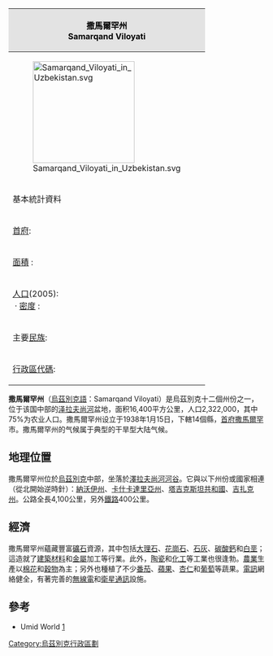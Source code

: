 {| class="toccolours" cellpadding="2" style="float: right; margin-left: 2em; width: 275px; font-size: 100%;" cellspacing="5" background=#E3E3E3 
! colspan="2" style="background:#E3E3E3; color:#000000; text-align:center; font-size: 100%;" | 撒馬爾罕州 <br /> Samarqand Viloyati
|- align="center"
! colspan=2; bgcolor="#FFFFFF" |[[File:Samarqand_Viloyati_in_Uzbekistan.svg|200px]]
|- align="center" bgcolor="#e3e3e3"
! colspan=2 | 基本統計資料
|- bgcolor="#FFFFFF"
| [[首府|首府]]: || [[撒馬爾罕|撒馬爾罕]]市 
|- bgcolor="#FFFFFF"
| [[面積|面積]] : || 16,400 [[平方公里|平方公里]]
|- bgcolor="#FFFFFF"
| [[人口|人口]](2005):<br /> · [[人口密度|密度]] : || 2,322,000人<br /> · 每[[平方公里|平方公里]]142人; 
|- bgcolor="#FFFFFF"
| 主要[[民族|民族]]: || [[塔吉克族|塔吉克族]]（60%）<br /> [[烏茲別克族|烏茲別克族]]（36%）<br /> [[俄羅斯族|俄羅斯族]]（3%）
|- bgcolor="#FFFFFF"
| [[ISO_3166-2|行政區代碼]]: || UZ-SA
|}

'''撒馬爾罕州'''（[[烏茲別克語|烏茲別克語]]：Samarqand Viloyati）是烏茲別克十二個州份之一，位于该国中部的[[泽拉夫尚河|泽拉夫尚河]]盆地，面积16,400平方公里，人口2,322,000，其中75%为农业人口。撒馬爾罕州设立于1938年1月15日，下轄14個縣，[[首府|首府]][[撒馬爾罕|撒馬爾罕]]市。撒馬爾罕州的气候属于典型的干旱型大陆气候。

== 地理位置 ==

撒馬爾罕州位於[[烏茲別克|烏茲別克]]中部，坐落於[[澤拉夫尚河|澤拉夫尚河]][[河谷|河谷]]。它與以下州份或國家相連（從北開始逆時針）：[[納沃伊州|納沃伊州]]、[[卡什卡達里亞州|卡什卡達里亞州]]、[[塔吉克斯坦共和國|塔吉克斯坦共和國]]、[[吉扎克州|吉扎克州]]。公路全長4,100公里，另外[[鐵路|鐵路]]400公里。

== 經濟 ==
撒馬爾罕州蘊藏豐富[[礦石|礦石]]資源，其中包括[[大理石|大理石]]、[[花崗石|花崗石]]、[[石灰|石灰]]、[[碳酸鈣|碳酸鈣]]和[[白垩|白垩]]；這造就了[[建築材料|建築材料]]和[[金屬|金屬]]加工等行業。此外，[[陶瓷|陶瓷]]和[[化工|化工]]等工業也很逢勃。[[農業|農業]]生產以[[棉花|棉花]]和[[穀物|穀物]]為主；另外也種植了不少[[番茄|番茄]]、[[蘋果|蘋果]]、[[杏仁|杏仁]]和[[葡萄|葡萄]]等蔬果。[[電訊|電訊]]網絡健全，有著完善的[[無線電|無線電]]和[[衛星通訊|衛星通訊]]設施。

== 參考 ==
*Umid World [http://www.umid.uz/Main/Uzbekistan/Regions/Samarkand/samarkand.html] {{Wayback|url=http://www.umid.uz/Main/Uzbekistan/Regions/Samarkand/samarkand.html |date=20080703045849 }}


[[Category:烏茲別克行政區劃|Category:烏茲別克行政區劃]]

{{Uzbekistan Province}}